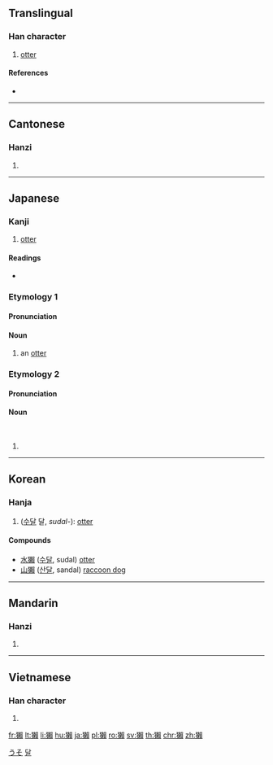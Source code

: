 {{also|獭}}
==Translingual==

===Han character===
{{Han char|rn=94|rad=犬|as=16|sn=19|four=47286|canj=KHDLC}}

# [[otter]]

====References====
* {{Han ref|kx=0721.080|dkj=20782|dj=1133.050|hdz=21377.040|uh=737A|ud=29562|bh=C3A1|bd=50081}}

----

==Cantonese==

===Hanzi===
{{yue-hanzi|jyut=|y=chaat3|sim=獭}}

# {{defn|lang=yue|sort=犬16}}

----

==Japanese==

===Kanji===
{{ja-kanji|grade=|rs=犬16}}

# [[otter]]

====Readings====
* {{ja-readings|kanyoon=[[だつ]] (datsu)|goon=[[たち]] (tachi)|kanon=[[たつ]] (tatsu)|kun=[[うそ]] (uso), [[おそ]] (oso), [[かわうそ]] (kawauso), [[かわおそ]] (kawaoso)}}

===Etymology 1===
{{ja-kanjitab|おそ|yomi=k}}
{{ja-kanjitab|うそ|yomi=k}}
{{rfe|lang=ja}}

====Pronunciation====
{{ja-pron|acc=a|y=k|うそ}}

====Noun====
{{ja-noun|うそ}} {{ja-altread|hira=おそ|hhira=をそ}}

# an [[otter]]

[[Category:ja:Mustelids|うそ]]

===Etymology 2===
{{ja-kanjitab|かわおそ|yomi=k}}
{{ja-kanjitab|かわうそ|yomi=k}}
{{compound|ja|川|獺|tr1=kawa|t1=[[river]]|tr2=uso|t2=[[otter]]|sort=かわうそ}}

====Pronunciation====
{{ja-pron|acc=h|y=k|かわうそ}}

====Noun====
{{ja-noun|かわうそ|カワウソ|hhira=かはうそ}}<br>{{ja-altread|hira=かわおそ|kata=カワオソ|hhira=かわをそ}}

# {{alternative spelling of|川獺|lang=ja||[[otter]]}}

----

==Korean==

===Hanja===
{{ko-hanja|hangeul=[[달]], [[찰]]|eumhun=|rv=dal, chal|mr=tal, ch'al|y=tal, chal}}

# ([[수달]] 달, ''sudal-''): [[otter]]

====Compounds====
* [[水獺]] ([[수달]], sudal) [[otter]]
* [[山獺]] ([[산달]], sandal) [[raccoon dog]]

[[Category:Hanja readings|달]]

----

==Mandarin==

===Hanzi===
{{cmn-hanzi|sim=獭|pin=[[tà]] ([[ta4]])|wg=t'a<sup>4</sup>}}

# {{defn|lang=cmn|sort=犬16}}

----

==Vietnamese==

===Han character===
{{vi-hantu|[[thát]], [[rái]]|rs=犬16}}

# {{defn|lang=vi|sort=犬16}}

[[fr:獺]]
[[lt:獺]]
[[li:獺]]
[[hu:獺]]
[[ja:獺]]
[[pl:獺]]
[[ro:獺]]
[[sv:獺]]
[[th:獺]]
[[chr:獺]]
[[zh:獺]]